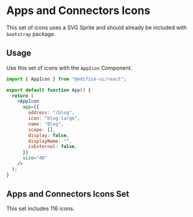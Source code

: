 
<Meta title="Design System/Icons/Apps and Connectors" />

# Apps and Connectors Icons

This set of icons uses a SVG Sprite and should already be included with `bootstrap` package.

## Usage

Use this set of icons with the `AppIcon` Component.

```jsx
import { AppIcon } from "@edifice-ui/react";

export default function App() {
  return (
    <AppIcon
      app={{
        address: "/blog",
        icon: "blog-large",
        name: "Blog",
        scope: [],
        display: false,
        displayName: "",
        isExternal: false,
      }}
      size="48"
    />
  );
}
```

## Apps and Connectors Icons Set

This set includes 116 icons.

<SvgIcon />
